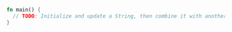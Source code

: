 ```rust
fn main() {
  // TODO: Initialize and update a String, then combine it with another using format!
}

```